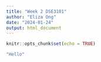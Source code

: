 ```yaml
---
title: "Week 2 DSE3101"
author: "Eliza Ong"
date: "2024-01-24"
output: html_document
---
```


```r
knitr::opts_chunk$set(echo = TRUE)
```

```r
"Hello"
```